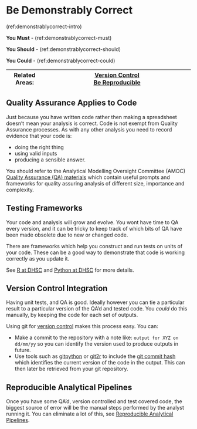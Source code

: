 # Be Demonstrably Correct {#demonstrably_correct}

(ref:demonstrablycorrect-intro)

 **You Must** - (ref:demonstrablycorrect-must)

 **You Should** - (ref:demonstrablycorrect-should)

 **You Could** - (ref:demonstrablycorrect-could)

 |Related Areas: 	| [Version Control](#version_control) <br> [Be Reproducible](#reproducible) |
|---------------	|------------------------------------------------------------|

## Quality Assurance Applies to Code {#qa_code_too}
Just because you have written code rather then making a spreadsheet doesn't mean your analysis is correct.
Code is not exempt from Quality Assurance processes.
As with any other analysis you need to record evidence that your code is:

* doing the right thing
* using valid inputs
* producing a sensible answer.

You should refer to the Analytical Modelling Oversight Committee (AMOC) [Quality Assurance (QA) materials](https://dhexchange.kahootz.com/connect.ti/Testanalysts/view?objectId=13590448) which contain useful prompts and frameworks for quality assuring analysis of different size, importance and complexity.

## Testing Frameworks {#unit_tests}
Your code and analysis will grow and evolve. You wont have time to QA every version, and it can be tricky to keep track of which bits of QA have been made obsolete due to new or changed code.

There are frameworks which help you construct and run tests on units of your code. These can be a good way to demonstrate that code is working correctly as you update it.

See [R at DHSC](#r_tests) and [Python at DHSC](#py_tests) for more details.

## Version Control Integration
Having unit tests, and QA is good. Ideally however you can tie a particular result to a particular version of the QA'd and tested code. You _could_ do this manually, by keeping the code for each set of outputs.

Using git for [version control](#version_control) makes this process easy. You can:

* Make a commit to the repository with a note like: `output for XYZ on dd/mm/yy` so you can identify the version used to produce outputs in future.
* Use tools such as
[gitpython](https://gitpython.readthedocs.io/en/stable/)
or
[git2r](https://docs.ropensci.org/git2r/)
to include the
[git commit hash](https://git-scm.com/book/en/v2/Git-Basics-Viewing-the-Commit-History)
which identifies the current version of the code in the output.
This can then later be retrieved from your git repository.

## Reproducible Analytical Pipelines {#rap_demonstrable}
Once you have some QA'd, version controlled and test covered code, the biggest source of error will be the manual steps performed by the analyst running it.
You can eliminate a lot of this, see
[Reproducible Analytical Pipelines](#rap).
